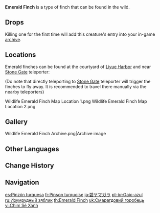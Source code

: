 {{About|the wildlife|the furnishing|Emerald Finch (Furnishing)}}
{{Wildlife Infobox
|image       = Emerald Finch Icon.png
|type        = Wildlife
|family      = Birds
|group       = Finches
|location    = 
|description = A chirpy little bird, found in nooks and crannies all over Teyvat.<br>This finch has feathers the color of blue-green gemstones and was, in fact, the very first bird in history to be used by miners as a "caged finch." The reason was that its health status can be easily determined from how glossy its feathers are. As it happens, miners still take finches into the mines with them to this day, though they are no longer particular about the color of the plumage.
}}
'''Emerald Finch''' is a type of finch that can be found in the wild.

==Drops==
{{Card|Fowl|1}}

Killing one for the first time will add this creature's entry into your in-game [[archive]].

==Locations==
Emerald finches can be found at the courtyard of [[Liyue Harbor]] and near [[Stone Gate]] teleporter:

(Do note that directly teleporting to [[Stone Gate]] teleporter will trigger the finches to fly away. It is recommended to travel there manually via the nearby teleporters)
<gallery>
Wildlife Emerald Finch Map Location 1.png
Wildlife Emerald Finch Map Location 2.png
</gallery>

==Gallery==
<gallery>
Wildlife Emerald Finch Archive.png|Archive image
</gallery>

==Other Languages==
{{Other Languages
|en      = Emerald Finch
|zhs     = 碧团雀
|zhs_rm  = Bì Tuánquè
|zht     = 碧團雀
|zht_rm  = Bì Tuánquè
|zh_tl   = 
|ja      = 碧ヤマガラ
|ja_rm   = Ao Yamagara{{Assumed}}
|ja_tl   = Blue {{w|Varied Tit}}
|ko      = 파랑 참새
|ko_tl   = Blue Sparrow
|es      = Pinzón turquesa
|es_tl   = Turquoise Finch
|fr      = Pinson turquoise
|fr_tl   = Turquoise Finch
|ru      = Изумрудный зяблик
|ru_tl   = Emerald {{w|Common chaffinch|Chaffinch}}
|th      = Emerald Finch
|vi      = Chim Sẻ Xanh
|vi_tl   = Blue Sparrow
|de      = Türkiser Fink
|de_tl   = Turquoise Finch
|id      = Emerald Finch
|pt      = Gaio-azul
|pt_tl   = 
|tr      = Zümrüt Yeşili Serçe
|tr_tl   = Emerald Green Sparrow
|it      = Canarino turchese
|it_tl   = 
}}

==Change History==
{{Change History|1.0}}

==Navigation==
{{Wildlife Navbox}}

[[es:Pinzón turquesa]]
[[fr:Pinson turquoise]]
[[ja:碧ヤマガラ]]
[[pt-br:Gaio-azul]]
[[ru:Изумрудный зяблик]]
[[th:Emerald Finch]]
[[uk:Смарагдовий горобець]]
[[vi:Chim Sẻ Xanh]]